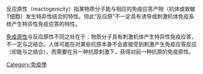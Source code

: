 {{unreferenced|time=2010-02-07T11:06:08+00:00}}

反应原性（reactogenicity）指某物质分子能与相应的免疫应答产物（抗体或致敏T细胞）发生特异性结合的特性。但此“反应原”不一定具有诱导或刺激机体免疫系统产生特异性免疫应答的特性。

[[免疫原性|免疫原性]]与反应原性不同之处在于：物质分子具有刺激机体产生特异性免疫应答，不一定与之结合。人体可能在对某些抗原本身不会直接受到刺激产生免疫应答反应（却能与之结合），而需要在另一种抗原刺激下，获得对前一种抗原的免疫原性。

[[Category:免疫學|Category:免疫學]]